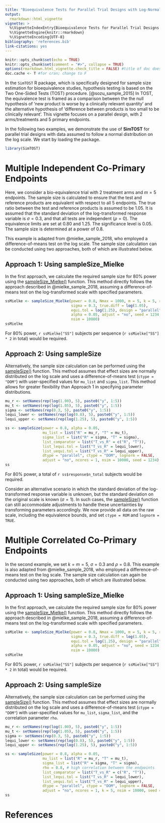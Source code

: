 ```yaml
---
title: "Bioequivalence Tests for Parallel Trial Designs with Log-Normal Data"
output: 
  rmarkdown::html_vignette
vignette: >
  %\VignetteIndexEntry{Bioequivalence Tests for Parallel Trial Designs with Log-Normal Data}
  %\VignetteEngine{knitr::rmarkdown}
  %\VignetteEncoding{UTF-8}
bibliography: 'references.bib'
link-citations: yes
---
```


```r
knitr::opts_chunk$set(echo = TRUE)
knitr::opts_chunk$set(comment = "#>", collapse = TRUE)
options(rmarkdown.html_vignette.check_title = FALSE) #title of doc does not match vignette title
doc.cache <- T #for cran; change to F
```

In the `SimTOST` R package, which is specifically designed for sample size estimation for bioequivalence studies, hypothesis testing is based on the Two One-Sided Tests (TOST) procedure. [@sozu_sample_2015]  In TOST, the equivalence test is framed as a comparison between the the null hypothesis of ‘new product is worse by a clinically relevant quantity’ and the alternative hypothesis of ‘difference between products is too small to be clinically relevant’. This vignette focuses on a parallel design, with 2 arms/treatments and 5 primary endpoints.

In the following two examples, we demonstrate the use of **SimTOST** for parallel trial designs with data assumed to follow a normal distribution on the log scale. We start by loading the package.

```r
library(SimTOST)
```

# Multiple Independent Co-Primary Endpoints
Here, we consider a bio-equivalence trial with 2 treatment arms and $m=5$ endpoints. The sample size is calculated to ensure that the test and reference products are equivalent with respect to all 5 endpoints. The true ratio between the test and reference products is assumed to be 1.05. It is assumed that the standard deviation of the log-transformed response variable is $\sigma = 0.3$, and that all tests are independent ($\rho = 0$). The equivalence limits are set at 0.80 and 1.25. The significance level is 0.05. The sample size is determined at a power of 0.8. 

This example is adapted from @mielke_sample_2018, who employed a difference-of-means test on the log scale. The sample size calculation can be conducted using two approaches, both of which are illustrated below.

## Approach 1: Using sampleSize_Mielke
In the first approach, we calculate the required sample size for 80% power using the [sampleSize_Mielke()](../reference/sampleSize_Mielke.html) function. This method directly follows the approach described in @mielke_sample_2018, assuming a difference-of-means test on the log-transformed scale with specified parameters.

```r
ssMielke <- sampleSize_Mielke(power = 0.8, Nmax = 1000, m = 5, k = 5, rho = 0, 
                              sigma = 0.3, true.diff = log(1.05), 
                              equi.tol = log(1.25), design = "parallel", 
                              alpha = 0.05, adjust = "no", seed = 1234, 
                              nsim = 10000)
ssMielke
```
For 80\% power, `r ssMielke["SS"]` subjects per sequence (`r ssMielke["SS"] * 2` in total) would be required. 

## Approach 2: Using sampleSize
Alternatively, the sample size calculation can be performed using the [sampleSize()](../reference/sampleSize.html) function. This method assumes that effect sizes are normally distributed on the log scale and uses a difference-of-means test (`ctype = "DOM"`) with user-specified values for `mu_list` and `sigma_list`. This method allows for greater flexibility than Approach 1 in specifying parameter distributions.

```r
mu_r <- setNames(rep(log(1.00), 5), paste0("y", 1:5))
mu_t <- setNames(rep(log(1.05), 5), paste0("y", 1:5))
sigma <- setNames(rep(0.3, 5), paste0("y", 1:5))
lequi_lower <- setNames(rep(log(0.8), 5), paste0("y", 1:5))
lequi_upper <- setNames(rep(log(1.25), 5), paste0("y", 1:5))

ss <- sampleSize(power = 0.8, alpha = 0.05,
                 mu_list = list("R" = mu_r, "T" = mu_t),
                 sigma_list = list("R" = sigma, "T" = sigma),
                 list_comparator = list("T_vs_R" = c("R", "T")),
                 list_lequi.tol = list("T_vs_R" = lequi_lower),
                 list_uequi.tol = list("T_vs_R" = lequi_upper),
                 dtype = "parallel", ctype = "DOM", lognorm = FALSE, 
                 adjust = "no", ncores = 1, nsim = 10000, seed = 1234)
ss
```     
For 80\% power, a total of `r ss$response$n_total` subjects would be required. 

Consider an alternative scenario in which the standard deviation of the log-transformed response variable is unknown, but the standard deviation on the original scale is known ($\sigma = 1$). In such cases, the [sampleSize()](../reference/sampleSize.html) function can still accommodate adjustments to handle these uncertainties by transforming parameters accordingly. We now provide all data on the raw scale, including the equivalence bounds, and set `ctype = ROM` and `lognorm = TRUE`.


# Multiple Correlated Co-Primary Endpoints
In the second example, we set $k=m=5$, $\sigma = 0.3$ and $\rho = 0.8$. This example is also adapted from @mielke_sample_2018, who employed a difference-of-means test on the log scale. The sample size calculation can again be conducted using two approaches, both of which are illustrated below.

## Approach 1: Using sampleSize_Mielke
In the first approach, we calculate the required sample size for 80% power using the [sampleSize_Mielke()](../reference/sampleSize_Mielke.html) function. This method directly follows the approach described in @mielke_sample_2018, assuming a difference-of-means test on the log-transformed scale with specified parameters.

```r
ssMielke <- sampleSize_Mielke(power = 0.8, Nmax = 1000, m = 5, k = 5, rho = 0.8, 
                              sigma = 0.3, true.diff = log(1.05), 
                              equi.tol = log(1.25), design = "parallel", 
                              alpha = 0.05, adjust = "no", seed = 1234, 
                              nsim = 10000)
ssMielke
```
For 80\% power, `r ssMielke["SS"]` subjects per sequence (`r ssMielke["SS"] * 2` in total) would be required. 

## Approach 2: Using sampleSize
Alternatively, the sample size calculation can be performed using the [sampleSize()](../reference/sampleSize.html) function. This method assumes that effect sizes are normally distributed on the log scale and uses a difference-of-means test (`ctype = "DOM"`) with user-specified values for `mu_list`, `sigma_list`, and the correlation parameter `rho`. 

```r
mu_r <- setNames(rep(log(1.00), 5), paste0("y", 1:5))
mu_t <- setNames(rep(log(1.05), 5), paste0("y", 1:5))
sigma <- setNames(rep(0.3, 5), paste0("y", 1:5))
lequi_lower <- setNames(rep(log(0.8), 5), paste0("y", 1:5))
lequi_upper <- setNames(rep(log(1.25), 5), paste0("y", 1:5))

ss <- sampleSize(power = 0.8, alpha = 0.05,
                 mu_list = list("R" = mu_r, "T" = mu_t),
                 sigma_list = list("R" = sigma, "T" = sigma),
                 rho = 0.8, # high correlation between the endpoints
                 list_comparator = list("T_vs_R" = c("R", "T")),
                 list_lequi.tol = list("T_vs_R" = lequi_lower),
                 list_uequi.tol = list("T_vs_R" = lequi_upper),
                 dtype = "parallel", ctype = "DOM", lognorm = FALSE, 
                 adjust = "no", ncores = 1, k = 5, nsim = 10000, seed = 1234)
ss
```

# References
